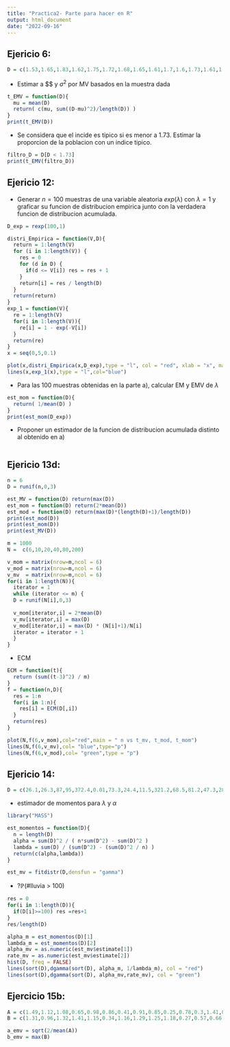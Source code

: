 ```yaml
---
title: "Practica2- Parte para hacer en R"
output: html_document
date: "2022-09-16"
---
```

## Ejericio 6: 

```r
D = c(1.53,1.65,1.83,1.62,1.75,1.72,1.68,1.65,1.61,1.7,1.6,1.73,1.61,1.52,1.81,1.72,1.5,1.51,1.65,1.58,1.82,1.65,1.72,1.65)
```

* Estimar a $\mu $ y $\sigma^2$ por MV basados en la muestra dada 

```r
t_EMV = function(D){
  mu = mean(D)
  return( c(mu, sum((D-mu)^2)/length(D)) )
}
print(t_EMV(D))
```

* Se considera que el incide es tipico si es menor a 1.73. Estimar la proporcion de la poblacion con un indice tipico. 

```r
filtro_D = D[D < 1.73]
print(t_EMV(filtro_D))
```

## Ejericio 12: 

* Generar $n=100$ muestras de una variable aleatoria $exp(\lambda)$ con $\lambda = 1$ y graficar su funcion de distribucion empirica junto con la verdadera funcion de distribucion acumulada.

```r
D_exp = rexp(100,1)

distri_Empirica = function(V,D){
  return = 1:length(V)
  for (i in 1:length(V)) {
    res = 0
    for (d in D) {
      if(d <= V[i]) res = res + 1
    }
    return[i] = res / length(D)
  }
  return(return)
}
exp_1 = function(V){
  re = 1:length(V)
  for(i in 1:length(V)){
    re[i] = 1 - exp(-V[i])
  }
  return(re) 
}
x = seq(0,5,0.1)

plot(x,distri_Empirica(x,D_exp),type = "l", col = "red", xlab = "x", main = "")
lines(x,exp_1(x),type = "l",col="blue")
```

* Para las 100 muestras obtenidas en la parte a), calcular EM y EMV de $\lambda$  

```r
est_mom = function(D){
  return( 1/mean(D) )
}
print(est_mom(D_exp))
```

* Proponer un estimador de la funcion de distribucion acumulada distinto al obtenido en a) 

```r

```



## Ejericio 13d:

```r
n = 6
D = runif(n,0,3)

est_MV = function(D) return(max(D))
est_mom = function(D) return(2*mean(D))
est_mod = function(D) return(max(D)*(length(D)+1)/length(D))
print(est_mod(D))
print(est_mom(D))
print(est_MV(D))
```

```r
m = 1000 
N =  c(6,10,20,40,80,200)

v_mom = matrix(nrow=m,ncol = 6)
v_mod = matrix(nrow=m,ncol = 6)
v_mv  = matrix(nrow=m,ncol = 6)
for(i in 1:length(N)){
  iterator = 1
  while (iterator <= m) {
  D = runif(N[i],0,3)
  
  v_mom[iterator,i] = 2*mean(D)
  v_mv[iterator,i] = max(D)
  v_mod[iterator,i] = max(D) * (N[i]+1)/N[i]
  iterator = iterator + 1   
  }
}


```


* ECM
```r
ECM = function(t){
  return (sum((t-3)^2) / m)
}
f = function(n,D){
  res = 1:n
  for(i in 1:n){
    res[i] = ECM(D[,i])
  }
  return(res)
}

plot(N,f(6,v_mom),col="red",main = " n vs t_mv, t_mod, t_mom")
lines(N,f(6,v_mv),col= "blue",type="p")
lines(N,f(6,v_mod),col= "green",type = "p")
```

## Ejericio 14: 

```r
D = c(26.1,26.3,87,95,372.4,0.01,73.3,24.4,11.5,321.2,68.5,81.2,47.3,28.6,830.1,345.5,1202.6,36.6,4.9,4.9,41.1,29)  
```


* estimador de momentos para $\lambda$ y $\alpha$

```r
library("MASS")

est_momentos = function(D){
  n = length(D)
  alpha = sum(D)^2 / ( n*sum(D^2) - sum(D)^2 )
  lambda = sum(D) / (sum(D^2) - (sum(D)^2 / n) )
  return(c(alpha,lambda))
}

est_mv = fitdistr(D,densfun = "gamma")
```

* ?$\mathbb{P}$(#lluvia > 100) 

```r
res = 0
for(i in 1:length(D)){
  if(D[i]>=100) res =res+1
}
res/length(D)
```

```r
alpha_m = est_momentos(D)[1]
lambda_m = est_momentos(D)[2]
alpha_mv = as.numeric(est_mv$estimate[1])
rate_mv = as.numeric(est_mv$estimate[2])
hist(D, freq = FALSE)
lines(sort(D),dgamma(sort(D), alpha_m, 1/lambda_m), col = "red")
lines(sort(D),dgamma(sort(D), alpha_mv,rate_mv), col = "green")
```

## Ejercicio 15b: 

```r
A = c(1.49,1.12,1.08,0.65,0.98,0.86,0.41,0.91,0.85,0.25,0.78,0.3,1.41,0.18,0.52,0.4,0.69,0.81,0.37,0.73)
B = c(1.31,0.96,1.32,1.41,1.15,0.34,1.16,1.29,1.25,1.18,0.27,0.57,0.66,0.67,1.34,0.47,1.07,1.13,0.25)

a_emv = sqrt(2/mean(A))
b_emv = max(B)


```



